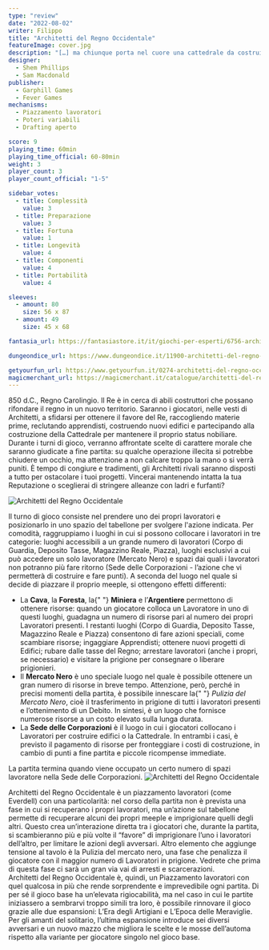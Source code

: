 ```yaml
---
type: "review"
date: "2022-08-02"
writer: Filippo
title: "Architetti del Regno Occidentale"
featureImage: cover.jpg
description: "[…] ma chiunque porta nel cuore una cattedrale da costruire, è già vincitore -(Antoine de Saint-Exupéry)"
designer:
  - Shem Phillips
  - Sam Macdonald
publisher:
  - Garphill Games
  - Fever Games
mechanisms:
  - Piazzamento lavoratori
  - Poteri variabili
  - Drafting aperto

score: 9
playing_time: 60min
playing_time_official: 60-80min
weight: 3
player_count: 3
player_count_official: "1-5"

sidebar_votes:
  - title: Complessità
    value: 3
  - title: Preparazione
    value: 3
  - title: Fortuna
    value: 1
  - title: Longevità
    value: 4
  - title: Componenti
    value: 4
  - title: Portabilità
    value: 4

sleeves:
  - amount: 80
    size: 56 x 87
  - amount: 49
    size: 45 x 68

fantasia_url: https://fantasiastore.it/it/giochi-per-esperti/6756-architetti-del-regno-occidentale.html

dungeondice_url: https://www.dungeondice.it/11900-architetti-del-regno-occidentale.html

getyourfun_url: https://www.getyourfun.it/0274-architetti-del-regno-occidentale-giochi-gestionali.html
magicmerchant_url: https://magicmerchant.it/catalogue/architetti-del-regno-occidentale-38117/
---
```


<Setting>

850 d.C., Regno Carolingio. Il Re è in cerca di abili costruttori che possano rifondare il regno in un nuovo territorio. Saranno i giocatori, nelle vesti di Architetti, a sfidarsi per ottenere il favore del Re, raccogliendo materie prime, reclutando apprendisti, costruendo nuovi edifici e partecipando alla costruzione della Cattedrale per mantenere il proprio status nobiliare. Durante i turni di gioco, verranno affrontate scelte di carattere morale che saranno giudicate a fine partita: su qualche operazione illecita si potrebbe chiudere un occhio, ma attenzione a non calcare troppo la mano o si verrà puniti. È tempo di congiure e tradimenti, gli Architetti rivali saranno disposti a tutto per ostacolare i tuoi progetti. Vincerai mantenendo intatta la tua Reputazione o sceglierai di stringere alleanze con ladri e furfanti?

</Setting>

<img src="./game1.jpg" alt="Architetti del Regno Occidentale" />

<Rules>

Il turno di gioco consiste nel prendere uno dei propri lavoratori e posizionarlo in uno spazio del tabellone per svolgere l'azione indicata.
Per comodità, raggruppiamo i luoghi in cui si possono collocare i lavoratori in tre categorie: luoghi accessibili a un grande numero di lavoratori (Corpo di Guardia, Deposito Tasse, Magazzino Reale, Piazza), luoghi esclusivi a cui può accedere un solo lavoratore (Mercato Nero) e spazi dai quali i lavoratori non potranno più fare ritorno (Sede delle Corporazioni - l’azione che vi permetterà di costruire e fare punti).
A seconda del luogo nel quale si decide di piazzare il proprio meeple, si ottengono effetti differenti:

<ul>
  <li>
    La <strong>Cava</strong>, la <strong>Foresta</strong>, la{" "}
    <strong>Miniera</strong> e l’<strong>Argentiere</strong> permettono di
    ottenere risorse: quando un giocatore colloca un Lavoratore in uno di questi
    luoghi, guadagna un numero di risorse pari al numero dei propri Lavoratori
    presenti. I restanti luoghi (Corpo di Guardia, Deposito Tasse, Magazzino
    Reale e Piazza) consentono di fare azioni speciali, come scambiare risorse;
    ingaggiare Apprendisti; ottenere nuovi progetti di Edifici; rubare dalle
    tasse del Regno; arrestare lavoratori (anche i propri, se necessario) e
    visitare la prigione per consegnare o liberare prigionieri.
  </li>
  <li>
    Il <strong>Mercato Nero</strong> è uno speciale luogo nel quale è possibile
    ottenere un gran numero di risorse in breve tempo. Attenzione, però, perché
    in precisi momenti della partita, è possibile innescare la{" "}
    <em>Pulizia del Mercato Nero</em>, cioè il trasferimento in prigione di
    tutti i lavoratori presenti e l’ottenimento di un Debito. In sintesi, è un
    luogo che fornisce numerose risorse a un costo elevato sulla lunga durata.
  </li>
  <li>
    La <strong>Sede delle Corporazioni</strong> è il luogo in cui i giocatori
    collocano i Lavoratori per costruire edifici o la Cattedrale. In entrambi i
    casi, è previsto il pagamento di risorse per fronteggiare i costi di
    costruzione, in cambio di punti a fine partita e piccole ricompense
    immediate.
  </li>
</ul>
La partita termina quando viene occupato un certo numero di spazi lavoratore nella
Sede delle Corporazioni.

</Rules>

<img src="./game2.jpg" alt="Architetti del Regno Occidentale" />

<Feedback>

Architetti del Regno Occidentale è un piazzamento lavoratori (come <Link to="/reviews/everdell/">Everdell</Link>) con una particolarità: nel corso della partita non è prevista una fase in cui si recuperano i propri lavoratori, ma un’azione sul tabellone permette di recuperare alcuni dei propri meeple e imprigionare quelli degli altri. Questo crea un’interazione diretta tra i giocatori che, durante la partita, si scambieranno più e più volte il “favore” di imprigionare l’uno i lavoratori dell’altro, per limitare le azioni degli avversari.
Altro elemento che aggiunge tensione al tavolo è la Pulizia del mercato nero, una fase che penalizza il giocatore con il maggior numero di Lavoratori in prigione. Vedrete che prima di questa fase ci sarà un gran via vai di arresti e scarcerazioni.<br/>
Architetti del Regno Occidentale è, quindi, un <Link to="/mechanisms/piazzamento-lavoratori/">Piazzamento lavoratori</Link> con quel qualcosa in più che rende sorprendente e imprevedibile ogni partita. Di per sé il gioco base ha un’elevata rigiocabilità, ma nel caso in cui le partite iniziassero a sembrarvi troppo simili tra loro, è possibile rinnovare il gioco grazie alle due espansioni: L’Era degli Artigiani e L’Epoca delle Meraviglie.
Per gli amanti del solitario, l’ultima espansione introduce sei diversi avversari e un nuovo mazzo che migliora le scelte e le mosse dell’automa rispetto alla variante per giocatore singolo nel gioco base.

</Feedback>

<Instagram id="Cgwv5nCjI41" />
